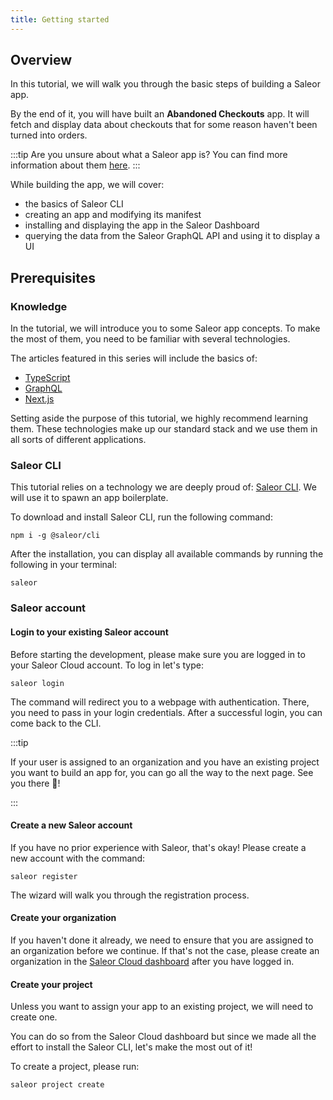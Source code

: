 ```yaml
---
title: Getting started
---
```


## Overview

In this tutorial, we will walk you through the basic steps of building a Saleor app.

By the end of it, you will have built an **Abandoned Checkouts** app. It will fetch and display data about checkouts that for some reason haven't been turned into orders.

:::tip
Are you unsure about what a Saleor app is? You can find more information about them [here](developer/extending/apps/key-concepts.mdx).
:::

While building the app, we will cover:

- the basics of Saleor CLI
- creating an app and modifying its manifest
- installing and displaying the app in the Saleor Dashboard
- querying the data from the Saleor GraphQL API and using it to display a UI

## Prerequisites

### Knowledge

In the tutorial, we will introduce you to some Saleor app concepts. To make the most of them, you need to be familiar with several technologies.

The articles featured in this series will include the basics of:

- [TypeScript](https://www.typescriptlang.org/)
- [GraphQL](https://graphql.org/)
- [Next.js](https://nextjs.org/)

Setting aside the purpose of this tutorial, we highly recommend learning them. These technologies make up our standard stack and we use them in all sorts of different applications.

### Saleor CLI

This tutorial relies on a technology we are deeply proud of: [Saleor CLI](cli.mdx). We will use it to spawn an app boilerplate.

To download and install Saleor CLI, run the following command:

```shell
npm i -g @saleor/cli
```

After the installation, you can display all available commands by running the following in your terminal:

```shell
saleor
```

### Saleor account

#### Login to your existing Saleor account

Before starting the development, please make sure you are logged in to your Saleor Cloud account. To log in let's type:

```shell
saleor login
```

The command will redirect you to a webpage with authentication. There, you need to pass in your login credentials. After a successful login, you can come back to the CLI.

:::tip

If your user is assigned to an organization and you have an existing project you want to build an app for, you can go all the way to the next page. See you there 👋!

:::

#### Create a new Saleor account

If you have no prior experience with Saleor, that's okay! Please create a new account with the command:

```shell
saleor register
```

The wizard will walk you through the registration process.

#### Create your organization

If you haven't done it already, we need to ensure that you are assigned to an organization before we continue. If that's not the case, please create an organization in the [Saleor Cloud dashboard](https://cloud.saleor.io/) after you have logged in.

#### Create your project

Unless you want to assign your app to an existing project, we will need to create one.

You can do so from the Saleor Cloud dashboard but since we made all the effort to install the Saleor CLI, let's make the most out of it!

To create a project, please run:

```shell
saleor project create
```
